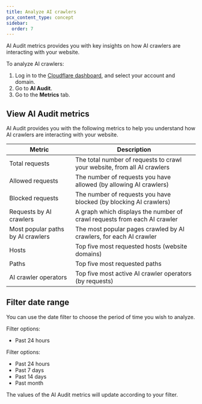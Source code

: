 ```yaml
---
title: Analyze AI crawlers
pcx_content_type: concept
sidebar:
  order: 7
---
```



AI Audit metrics provides you with key insights on how AI crawlers are interacting with your website.

To analyze AI crawlers:

1. Log in to the [Cloudflare dashboard](https://dash.cloudflare.com/), and select your account and domain.
2. Go to **AI Audit**.
3. Go to the **Metrics** tab.

## View AI Audit metrics

AI Audit provides you with the following metrics to help you understand how AI crawlers are interacting with your website.

| Metric                             | Description                                                              |
| ---------------------------------- | ------------------------------------------------------------------------ |
| Total requests                     | The total number of requests to crawl your website, from all AI crawlers |
| Allowed requests                   | The number of requests you have allowed (by allowing AI crawlers)        |
| Blocked requests                   | The number of requests you have blocked (by blocking AI crawlers)        |
| Requests by AI crawlers            | A graph which displays the number of crawl requests from each AI crawler |
| Most popular paths by AI crawlers  | The most popular pages crawled by AI crawlers, for each AI crawler       |
| Hosts                              | Top five most requested hosts (website domains)                          |
| Paths                              | Top five most requested paths                                            |
| AI crawler operators               | Top five most active AI crawler operators (by requests)                  |

## Filter date range

You can use the date filter to choose the period of time you wish to analyze.

<Tabs>
<TabItem label="Free plan">

Filter options:

- Past 24 hours

</TabItem><TabItem label="Paid plans">

Filter options:

- Past 24 hours
- Past 7 days
- Past 14 days
- Past month

</TabItem>
</Tabs>

The values of the AI Audit metrics will update according to your filter.